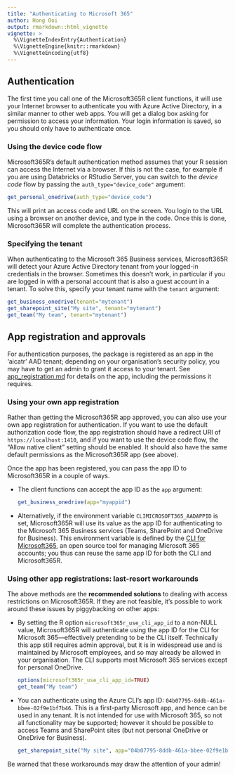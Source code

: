 ```yaml
---
title: "Authenticating to Microsoft 365"
author: Hong Ooi
output: rmarkdown::html_vignette
vignette: >
  %\VignetteIndexEntry{Authentication}
  %\VignetteEngine{knitr::rmarkdown}
  %\VignetteEncoding{utf8}
---
```


## Authentication

The first time you call one of the Microsoft365R client functions, it will use your Internet browser to authenticate you with Azure Active Directory, in a similar manner to other web apps. You will get a dialog box asking for permission to access your information. Your login information is saved, so you should only have to authenticate once.

### Using the device code flow

Microsoft365R's default authentication method assumes that your R session can access the Internet via a browser. If this is not the case, for example if you are using Databricks or RStudio Server, you can switch to the _device code_ flow by passing the `auth_type="device_code"` argument:

```r
get_personal_onedrive(auth_type="device_code")
```

This will print an access code and URL on the screen. You login to the URL using a browser on another device, and type in the code. Once this is done, Microsoft365R will complete the authentication process.

### Specifying the tenant

When authenticating to the Microsoft 365 Business services, Microsoft365R will detect your Azure Active Directory tenant from your logged-in credentials in the browser. Sometimes this doesn't work, in particular if you are logged in with a personal account that is also a guest account in a tenant. To solve this, specify your tenant name with the `tenant` argument:

```r
get_business_onedrive(tenant="mytenant")
get_sharepoint_site("My site", tenant="mytenant")
get_team("My team", tenant="mytenant")
```

## App registration and approvals

For authentication purposes, the package is registered as an app in the 'aicatr' AAD tenant; depending on your organisation's security policy, you may have to get an admin to grant it access to your tenant. See [app_registration.md](https://github.com/Azure/Microsoft365R/blob/master/inst/app_registration.md) for details on the app, including the permissions it requires.

### Using your own app registration

Rather than getting the Microsoft365R app approved, you can also use your own app registration for authentication. If you want to use the default authorization code flow, the app registration should have a redirect URI of `https://localhost:1410`, and if you want to use the device code flow, the "Allow native client" setting should be enabled. It should also have the same default permissions as the Microsoft365R app (see above).

Once the app has been registered, you can pass the app ID to Microsoft365R in a couple of ways.

- The client functions can accept the app ID as the `app` argument:

  ```r
  get_business_onedrive(app="myappid")
  ```

- Alternatively, if the environment variable `CLIMICROSOFT365_AADAPPID` is set, Microsoft365R will use its value as the app ID for authenticating to the Microsoft 365 Business services (Teams, SharePoint and OneDrive for Business). This environment variable is defined by the [CLI for Microsoft365](https://pnp.github.io/cli-microsoft365/), an open source tool for managing Microsoft 365 accounts; you thus can reuse the same app ID for both the CLI and Microsoft365R.

### Using other app registrations: last-resort workarounds

The above methods are the **recommended solutions** to dealing with access restrictions on Microsoft365R. If they are not feasible, it's possible to work around these issues by piggybacking on other apps:

- By setting the R option `microsoft365r_use_cli_app_id` to a non-NULL value, Microsoft365R will authenticate using the app ID for the CLI for Microsoft 365---effectively pretending to be the CLI itself. Technically this app still requires admin approval, but it is in widespread use and is maintained by Microsoft employees, and so may already be allowed in your organisation. The CLI supports most Microsoft 365 services except for personal OneDrive.

  ```r
  options(microsoft365r_use_cli_app_id=TRUE)
  get_team("My team")
  ```

- You can authenticate using the Azure CLI's app ID: `04b07795-8ddb-461a-bbee-02f9e1bf7b46`. This is a first-party Microsoft app, and hence can be used in any tenant. It is not intended for use with Microsoft 365, so not all functionality may be supported; however it should be possible to access Teams and SharePoint sites (but not personal OneDrive or OneDrive for Business).

  ```r
  get_sharepoint_site("My site", app="04b07795-8ddb-461a-bbee-02f9e1bf7b46")
  ```

Be warned that these workarounds may draw the attention of your admin!

